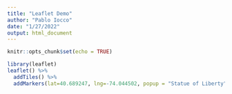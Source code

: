 ```yaml
---
title: "Leaflet Demo"
author: "Pablo Iocco"
date: "1/27/2022"
output: html_document
---
```


```r
knitr::opts_chunk$set(echo = TRUE)
```

```r
library(leaflet)
leaflet() %>% 
  addTiles() %>% 
  addMarkers(lat=40.689247, lng=-74.044502, popup = "Statue of Liberty")
```